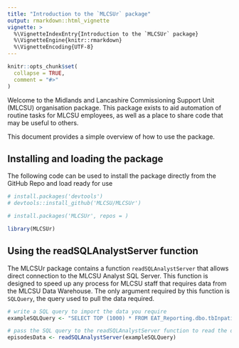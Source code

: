 ```yaml
---
title: "Introduction to the `MLCSUr` package"
output: rmarkdown::html_vignette
vignette: >
  %\VignetteIndexEntry{Introduction to the `MLCSUr` package}
  %\VignetteEngine{knitr::rmarkdown}
  %\VignetteEncoding{UTF-8}
---
```


```r
knitr::opts_chunk$set(
  collapse = TRUE,
  comment = "#>"
)
```

Welcome to the Midlands and Lancashire Commissioning Support Unit (MLCSU) organisation package.
This package exists to aid automation of routine tasks for MLCSU employees, as well as a place to share code that may be useful to others.

This document provides a simple overview of how to use the package.


## Installing and loading the package

The following code can be used to install the package directly from the GitHub Repo and load ready for use

```r

# install.packages('devtools')
# devtools::install_github('MLCSU/MLCSUr')

# install.packages('MLCSUr', repos = )

library(MLCSUr)
```


## Using the readSQLAnalystServer function

The MLCSUr package contains a function `readSQLAnalystServer` that allows direct connection to the MLCSU Analyst SQL Server. This function is designed to speed up any process for MLCSU staff that requires data from the MLCSU Data Warehouse. The only argument required by this function is `SQLQuery`, the query used to pull the data required.

```r

# write a SQL query to import the data you require
exampleSQLQuery <- "SELECT TOP (1000) * FROM EAT_Reporting.dbo.tbInpatientEpisodes"

# pass the SQL query to the readSQLAnalystServer function to read the data in
episodesData <- readSQLAnalystServer(exampleSQLQuery)
```

